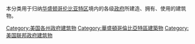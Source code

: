 本分类用于归纳[[华盛顿哥伦比亚特区|华盛顿哥伦比亚特区]]境内的各级[[政府|政府]]所建造、拥有、使用的建筑物。

[[Category:美国各州政府建筑物|Category:美国各州政府建筑物]]
[[Category:華盛頓哥倫比亞特區建築物|Category:華盛頓哥倫比亞特區建築物]]
[[Category:美国联邦政府建筑物|Category:美国联邦政府建筑物]]